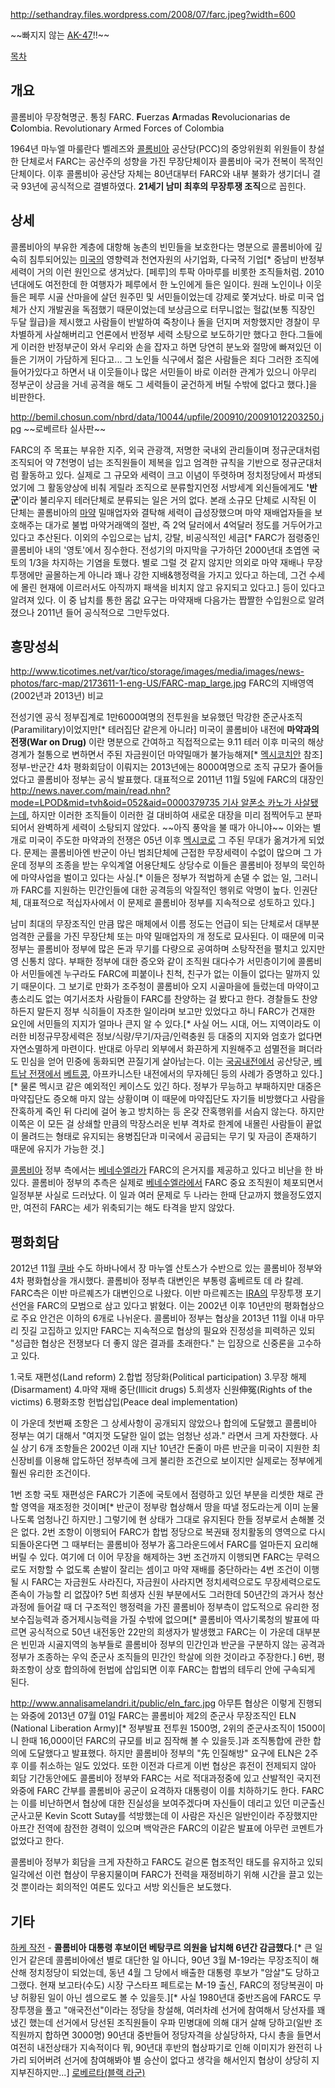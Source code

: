 http://sethandray.files.wordpress.com/2008/07/farc.jpeg?width=600

~~빠지지 않는 [[AK-47]]!!~~

[[목차]]
== 개요 ==
콜롬비아 무장혁명군. 통칭 FARC.
'''F'''uerzas '''A'''rmadas '''R'''evolucionarias de '''C'''olombia. Revolutionary Armed Forces of Colombia

1964년 마누엘 마룰란다 벨레즈와 [[콜롬비아]] 공산당(PCC)의 중앙위원회 위원들이 창설한 단체로서 FARC는 공산주의 성향을 가진 무장단체이자 콜롬비아 국가 전복이 목적인 단체이다. 이후 콜롬비아 공산당 자체는 80년대부터 FARC와 내부 불화가 생기더니 결국 93년에 공식적으로 결별하였다. '''21세기 남미 최후의 무장투쟁 조직'''으로 꼽힌다.

== 상세 ==
콜롬비아의 부유한 계층에 대항해 농촌의 빈민들을 보호한다는 명분으로 콜롬비아에 깊숙히 침투되어있는 [[미국]]의 영향력과 천연자원의 사기업화, 다국적 기업[* 중남미 반정부 세력이 거의 이런 원인으로 생겨났다. [페루]의 투팍 아마루를 비롯한 조직들처럼. 2010년대에도 여전한데 한 여행자가 페루에서 한 노인에게 들은 일이다. 원래 노인이나 이웃들은 페루 시골 산마을에 살던 원주민 및 서민들이었는데 강제로 쫓겨났다. 바로 미국 업체가 산지 개발권을 독점했기 때문이었는데 보상금으로 터무니없는 헐값(보통 직장인 두달 월급)을 제시했고 사람들이 반발하여 죽창이나 돌을 던지며 저항했지만 경찰이 무차별하게 사살해버리고 언론에서 반정부 세력 소탕으로 보도하기만 했다고 한다.그들에게 이러한 반정부군이 와서 우리와 손을 잡자고 하면 당연히 분노와 절망에 빠져있던 이들은 기꺼이 가담하게 된다고... 그 노인들 식구에서 젊은 사람들은 죄다 그러한 조직에 들어가있다고 하면서 내 이웃들이나 많은 서민들이 바로 이러한 관계가 있으니 아무리 정부군이 상금을 거네 공격을 해도 그 세력들이 굳건하게 버틸 수밖에 없다고 했다.]을 비판한다.

http://bemil.chosun.com/nbrd/data/10044/upfile/200910/20091012203250.jpg
~~로베르타 실사판~~

FARC의 주 목표는 부유한 지주, 외국 관광객, 저명한 국내외 관리들이며 정규군대처럼 조직되어 약 7천명이 넘는 조직원들이 제복을 입고 엄격한 규칙을 기반으로 정규군대처럼 활동하고 있다. 실제로 그 규모와 세력이 크고 이념이 뚜렷하며 정치정당에서 파생되었기에 그 활동양상에 비춰 게릴라 조직으로 분류할지언정 서방세계 외신들에게도 ''''반군''''이라 불리우지 테러단체로 분류되는 일은 거의 없다. 본래 소규모 단체로 시작된 이 단체는 콜롬비아의 [[마약]] 밀매업자와 결탁해 세력이 급성장했으며 마약 재배업자들을 보호해주는 대가로 불법 마약거래액의 절반, 즉 2억 달러에서 4억달러 정도를 거두어가고 있다고 추산된다. 이외의 수입으로는 납치, 강탈, 비공식적인 세금[* FARC가 점령중인 콜롬비아 내의 '영토'에서 징수한다. 전성기의 마지막을 구가하던 2000년대 초엽엔 국토의 1/3을 차지하는 기염을 토했다. 별로 그럴 것 같지 않지만 의외로 마약 재배나 무장투쟁에만 골몰하는게 아니라 꽤나 강한 지배&행정력을 가지고 있다고 하는데, 그건 수세에 몰린 현재에 이르러서도 아직까지 패색을 비치지 않고 유지되고 있다고.] 등이 있다고 알려져 있다. 이 중 납치를 통한 몸값 요구는 마약재배 다음가는 짭짤한 수입원으로 알려졌으나 2011년 들어 공식적으로 그만두었다.
== 흥망성쇠 ==
http://www.ticotimes.net/var/tico/storage/images/media/images/news-photos/farc-map/2173611-1-eng-US/FARC-map_large.jpg
FARC의 지배영역 (2002년과 2013년) 비교

전성기엔 공식 정부집계로 1만6000여명의 전투원을 보유했던 막강한 준군사조직(Paramilitary)이었지만[* 테러집단 같은게 아니라] 미국이 콜롬비아 내전에 '''마약과의 전쟁(War on Drug)''' 이란 명분으로 간여하고 직접적으로는 9.11 테러 이후 미국의 해상경계가 철통으로 변하면서 주된 자금원이던 마약밀매가 불가능해져[* [[멕시코]]치안 참조] 정부-반군간 4차 평화회담이 이뤄지는 2013년에는 8000여명으로 조직 규모가 줄어들었다고 콜롬비아 정부는 공식 발표했다. 대표적으로 2011년 11월 5일에 FARC의 대장인 [[http://news.naver.com/main/read.nhn?mode=LPOD&mid=tvh&oid=052&aid=0000379735 기사 알폰소 카노가 사살됐는데]], 하지만 이러한 조직들이 이러한 걸 대비하여 새로운 대장을 미리 점찍어두고 분파되어서 완벽하게 세력이 소탕되지 않았다. ~~아직 풍악을 불 때가 아니야~~  이와는 별개로 미국이 주도한 마약과의 전쟁은 05년 이후 [[멕시코]]로 그 주된 무대가 옮겨가게 되었다. 문제는 콜롬비아엔 반군이 아닌 범죄단체에 근접한 무장세력이 수없이 많으며 그 가운데 정부의 조종을 받는 우익계열 어용단체도 상당수로 이들은 콜롬비아 정부의 묵인하에 마약사업을 벌이고 있다는 사실.[* 이들은 정부가 적법하게 손댈 수 없는 일, 그러니까 FARC를 지원하는 민간인들에 대한 공격등의 악질적인 행위로 악명이 높다. 인권단체, 대표적으로 적십자사에서 이 문제로 콜롬비아 정부를 지속적으로 성토하고 있다.]

남미 최대의 무장조직인 만큼 많은 매체에서 이름 정도는 언급이 되는 단체로서 대부분 엄격한 군률을 가진 무장단체 또는 마약 밀매업자의 개 정도로 묘사된다. 이 때문에 미국정부는 콜롬비아 정부에 많은 돈과 무기를 다량으로 공여하며 소탕작전을 펼치고 있지만 영 신통치 않다. 부패한 정부에 대한 증오와 같이 조직원 대다수가 서민층이기에 콜롬비아 서민들에겐 누구라도 FARC에 피붙이나 친척, 친구가 없는 이들이 없다는 말까지 있기 때문이다. 그 보기로 만화가 조주청이 콜롬비아 오지 시골마을에 들렀는데 마약이고 총소리도 없는 여기서조차 사람들이 FARC를 찬양하는 걸 봤다고 한다. 경찰들도 찬양하든지 말든지 정부 식히들이 자초한 일이라며 보고만 있었다고 하니 FARC가 건재한 요인에 서민들의 지지가 얼마나 큰지 알 수 있다.[* 사실 어느 시대, 어느 지역이라도 이러한 비정규무장세력은 정보/식량/무기/자금/인력충원 등 대중의 지지와 엄호가 없다면 자연소멸하게 마련이다. 반대로 아무리 외부에서 화끈하게 지원해주고 섬멸전을 펴더라도 민심을 얻어 민중에 동화되면 끈질기게 살아남는다. 이는 [[국공내전]]에서 공산당군, [[베트남 전쟁]]에서 [[베트콩]], 아프카니스탄 내전에서의 무자헤딘 등의 사례가 증명하고 있다.][* 물론 멕시코 같은 예외적인 케이스도 있긴 하다. 정부가 무능하고 부패하지만 대중은 마약집단도 증오해 마지 않는 상황이며 이 때문에 마약집단도 자기들 비방했다고 사람을 잔혹하게 죽인 뒤 다리에 걸어 놓고 방치하는 등 온갖 잔혹행위를 서슴지 않는다. 하지만 이쪽은 이 모든 걸 상쇄할 만큼의 막장스러운 빈부 격차로 한계에 내몰린 사람들이 끝없이 몰려드는 형태로 유지되는 용병집단과 미국에서 공급되는 무기 및 자금이 존재하기 때문에 유지가 가능한 것.]

[[콜롬비아]] 정부 측에서는 [[베네수엘라]]가 FARC의 은거지를 제공하고 있다고 비난을 한 바 있다. 콜롬비아 정부의 추측은 실제로 [[베네수엘라]]에서 FARC 중요 조직원이 체포되면서 일정부분 사실로 드러났다. 이 일과 여러 문제로 두 나라는 한때 단교까지 했을정도였지만, 여전히 FARC는 세가 위축되기는 해도 타격을 받지 않았다.

== 평화회담 ==
2012년 11월 [[쿠바]] 수도 하바나에서 장 마누엘 산토스가 수반으로 있는 콜롬비아 정부와 4차 평화협상을 개시했다.
콜롬비아 정부측 대변인은 부통령 훔베르토 데 라 칼레. FARC측은 이반 마르퀘즈가 대변인으로 나왔다. 이반 마르퀘즈는 [[IRA]]의 무장투쟁 포기선언을 FARC의 모범으로 삼고 있다고 밝혔다. 이는 2002년 이후 10년만의 평화협상으로 주요 안건은 이하의 6개로 나뉘운다. 콜롬비아 정부는 협상을 2013년 11월 이내 마무리 짓길 고집하고 있지만 FARC는 지속적으로 협상의 필요와 진정성을 피력하곤 있되 "성급한 협상은 전쟁보다 더 좋지 않은 결과를 초래한다." 는 입장으로 신중론을 고수하고 있다.

1.국토 재편성(Land reform)
2.합법 정당화(Political participation)
3.무장 해제(Disarmament)
4.마약 재배 중단(Illicit drugs)
5.희생자 신원伸冤(Rights of the victims)
6.평화조항 헌법삽입(Peace deal implementation)

이 가운데 첫번째 조항은 그 상세사항이 공개되지 않았으나 합의에 도달했고 콜롬비아 정부는 여기 대해서 "여지껏 도달한 일이 없는 엄청난 성과." 라면서 크게 자찬했다. 사실 상기 6개 조항들은 2002년 이래 지난 10년간 돈줄이 마른 반군을 미국이 지원한 최신장비를 이용해 압도하던 정부측에 크게 불리한 조건으로 보이지만 실제로는 정부에게 훨씬 유리한 조건이다. 

1번 조항 국토 재편성은 FARC가 기존에 국토에서 점령하고 있던 부분을 리셋한 채로 관할 영역을 재조정한 것이며[* 반군이 정부랑 협상해서 땅을 따낼 정도라는게 이미 눈물나도록 엄청나긴 하지만.] 그렇기에 현 상태가 그대로 유지된다 한들 정부로서 손해볼 것은 없다. 2번 조항이 이행되어 FARC가 합법 정당으로 복권돼 정치활동의 영역으로 다시 되돌아온다면 그 때부터는 콜롬비아 정부가 홈그라운드에서 FARC를 얼마든지 요리해버릴 수 있다. 여기에 더 이어 무장을 해제하는 3번 조건까지 이행되면 FARC는 무력으로도 저항할 수 없도록 손발이 잘리는 셈이고 마약 재배를 중단하라는 4번 조건이 이행될 시 FARC는 자금원도 사라진다, 자금원이 사라지면 정치세력으로도 무장세력으로도 존속이 가능할 리 없잖아? 5번 희생자 신원 부분에서도 그러한데 50년간의 과거사 청산 과정에 들어갈 때 더 구조적인 행정력을 가진 콜롬비아 정부측이 압도적으로 유리한 정보수집능력과 증거제시능력을 가질 수밖에 없으며[* 콜롬비아 역사기록청의 발표에 따르면 공식적으로 50년 내전동안 22만의 희생자가 발생했고 FARC는 이 가운데 대부분은 빈민과 시골지역의 농부들로 콜롬비아 정부의 민간인과 반군을 구분하지 않는 공격과 정부가 조종하는 우익 준군사 조직들의 민간인 학살에 의한 것이라고 주장한다.]  6번, 평화조항이 상호 합의하에 헌법에 삽입되면 이후 FARC는 합법의 테두리 안에 구속되게 된다.

http://www.annalisamelandri.it/public/eln_farc.jpg
아무튼 협상은 이렇게 진행되는 와중에 2013년 07월 01일 FARC는 콜롬비아 제2의 준군사 무장조직인 ELN (National Liberation Army)[* 정부발표 전투원 1500명, 2위의 준군사조직이 1500이니 한때 16,000이던 FARC의 규모를 비교 짐작해 볼 수 있을듯.]과 조직통합에 관한 합의에 도달했다고 발표했다. 하지만 콜롬비아 정부의 "先 인질해방" 요구에 ELN은 2주 후 이를 취소하는 일도 있었다. 또한 이전과 다르게 이번 협상은 휴전이 전제되지 않아 회담 기간동안에도 콜롬비아 정부와 FARC는 서로 적대과정중에 있고 산발적인 국지전 와중에 FARC 간부를 콜롬비아 공군이 요격하자 대통령이 이를 치하하기도 한다. FARC는 이를 비난하면서 협상에 대한 진실성을 보여주겠다며 자신들이 데리고 있던 미군출신 군사고문 Kevin Scott Sutay를 석방했는데 이 사람은 자신은 일반인이라 주장했지만 아프간 전역에 참전한 경력이 있으며 백악관은 FARC의 이같은 발표에 아무런 코멘트가 없었다고 한다.

콜롬비아 정부가 회담을 크게 자찬하고 FARC도 겉으론 협조적인 태도를 유지하고 있되 일각에선 이런 협상이 무용지물이며 FARC가 전력을 재정비하기 위해 시간을 끌고 있는 것 뿐이라는 회의적인 여론도 있다고 서방 외신들은 보도했다. 
== 기타 ==
[[하케 작전]] - '''콜롬비아 대통령 후보이던 베탕쿠르 의원을 납치해 6년간 감금했다'''.[* 큰 일인거 같은데 콜롬비아에선 별로 대단한 일 아니다, 90년 3월 M-19라는 무장조직이 해산해 정치정당이 되었는데, 동년 4월 그 당에서 배출한 대통령 후보가 "암살"도 당하고 그랬다. 현재 보고타(수도) 시장 구스타프 페트로는 M-19 출신, FARC의 정당복권이 마냥 허황된 일이 아닌 셈으로도 볼 수 있을듯.][* 사실 1980년대 중반즈음에 FARC도 무장투쟁을 풀고 "애국전선"이라는 정당을 창설해, 여러차례 선거에 참여해서 당선자를 꽤 냈긴 했는데 선거에서 당선된 조직원들이 우파 민병대에 의해 대거 살해 당하고(일반 조직원까지 합하면 3000명) 90년대 중반들어 정당자격을 상실당하자, 다시 총을 들면서 여전히 내전상태가 지속적이다 뭐, 90년대 후반의 협상파기로 인해 이미지가 완전히 나가리 되어버려 선거에 참여해봐야 별 승산이 없다고 생각을 해서인지 협상이 상당히 지지부진하지만...]
[[로베르타(블랙 라군)]] 
